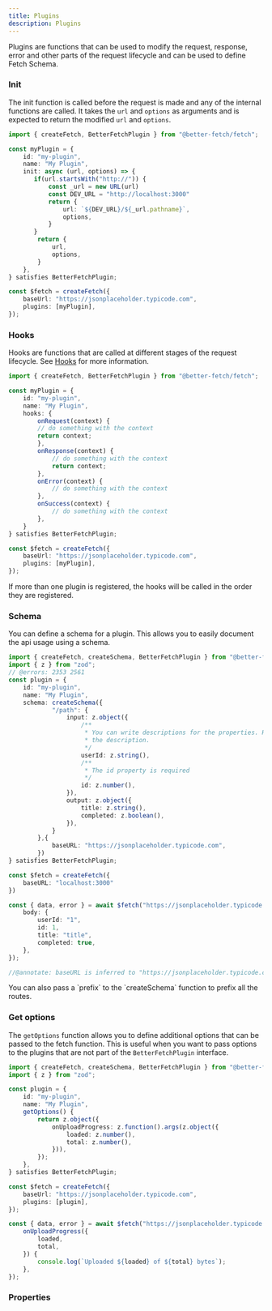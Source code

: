```yaml
---
title: Plugins 
description: Plugins
---
```


Plugins are functions that can be used to modify the request, response, error and other parts of the request lifecycle and can be used to define <Link href="/docs/fetch-schema">Fetch Schema</Link>.


### Init

The init function is called before the request is made and any of the internal functions are called. It takes the `url` and `options` as arguments and is expected to return the modified `url` and `options`.

```ts twoslash title="fetch.ts"
import { createFetch, BetterFetchPlugin } from "@better-fetch/fetch";

const myPlugin = {
    id: "my-plugin",
    name: "My Plugin",
    init: async (url, options) => {
       if(url.startsWith("http://")) {
           const _url = new URL(url)
           const DEV_URL = "http://localhost:3000"
           return {
               url: `${DEV_URL}/${_url.pathname}`,
               options,
           }
       }
        return {
            url,
            options,
        }
    },
} satisfies BetterFetchPlugin;

const $fetch = createFetch({
    baseUrl: "https://jsonplaceholder.typicode.com",
    plugins: [myPlugin],
});
```

### Hooks

Hooks are functions that are called at different stages of the request lifecycle. See [Hooks](/docs/hooks) for more information.


```ts twoslash title="fetch.ts"
import { createFetch, BetterFetchPlugin } from "@better-fetch/fetch";

const myPlugin = {
    id: "my-plugin",
    name: "My Plugin",
    hooks: {
        onRequest(context) {
        // do something with the context
        return context;
        },
        onResponse(context) {
            // do something with the context
            return context;
        },
        onError(context) {
            // do something with the context
        },
        onSuccess(context) {
            // do something with the context
        },
    }
} satisfies BetterFetchPlugin;

const $fetch = createFetch({
    baseUrl: "https://jsonplaceholder.typicode.com",
    plugins: [myPlugin],
});
```

<Callout type="info">
    If more than one plugin is registered, the hooks will be called in the order they are registered.
</Callout>

### Schema

You can define a schema for a plugin. This allows you to easily document the api usage using a schema.

```ts twoslash title="fetch.ts"
import { createFetch, createSchema, BetterFetchPlugin } from "@better-fetch/fetch";
import { z } from "zod";
// @errors: 2353 2561
const plugin = {
    id: "my-plugin",
    name: "My Plugin",
    schema: createSchema({
            "/path": {
                input: z.object({
                    /**
                     * You can write descriptions for the properties. Hover over the property to see 
                     * the description.
                     */
                    userId: z.string(),
                    /**
                     * The id property is required
                     */
                    id: z.number(),
                }),
                output: z.object({
                    title: z.string(),
                    completed: z.boolean(),
                }),
            }
        },{
            baseURL: "https://jsonplaceholder.typicode.com",
        })
} satisfies BetterFetchPlugin;

const $fetch = createFetch({    
    baseURL: "localhost:3000"
})

const { data, error } = await $fetch("https://jsonplaceholder.typicode.com/path", {
    body: {
        userId: "1",
        id: 1,
        title: "title",
        completed: true,
    },
});

//@annotate: baseURL is inferred to "https://jsonplaceholder.typicode.com"
```
<Callout type="info">
    You can also pass a `prefix` to the `createSchema` function to prefix all the routes.
</Callout>

### Get options

The `getOptions` function allows you to define additional options that can be passed to the fetch function. This is useful when you want to pass options to the plugins that are not part of the `BetterFetchPlugin` interface.

```ts twoslash title="fetch.ts"
import { createFetch, createSchema, BetterFetchPlugin } from "@better-fetch/fetch";
import { z } from "zod";

const plugin = {
    id: "my-plugin",
    name: "My Plugin",
    getOptions() {
        return z.object({
            onUploadProgress: z.function().args(z.object({
                loaded: z.number(),
                total: z.number(),
            })),
        });
    },
} satisfies BetterFetchPlugin;

const $fetch = createFetch({
    baseUrl: "https://jsonplaceholder.typicode.com",
    plugins: [plugin],
});

const { data, error } = await $fetch("https://jsonplaceholder.typicode.com/path", {
    onUploadProgress({
        loaded,
        total,
    }) {
        console.log(`Uploaded ${loaded} of ${total} bytes`);
    },
});
```

### Properties
<AutoTypeTable path="./lib/better-fetch-options.ts" name="BetterFetchPlugin" />

